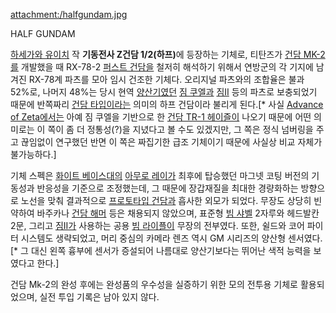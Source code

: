 attachment:/halfgundam.jpg

HALF GUNDAM

[[하세가와 유이치]] 작 '''기동전사 Z건담 1/2(하프)'''에 등장하는 기체로, 티탄즈가 [[건담 MK-2]]를 개발했을 때 RX-78-2 [[퍼스트 건담]]을 철저히 해석하기 위해서 연방군의 각 기지에 남겨진 RX-78계 파츠를 모아 임시 건조한 기체다. 오리지널 파츠와의 조합율은 불과 52%로, 나머지 48%는 당시 현역 [[양산기]]였던 [[짐 쿠엘]]과 [[짐II]] 등의 파츠로 보충되었기 때문에 반쪽짜리 [[건담 타입]]이라는 의미의 하프 건담이라 불리게 된다.[* 사실 [[Advance of Zeta]]에서는 아예 짐 쿠엘을 기반으로 한 [[건담 TR-1 헤이즐]]이 나오기 때문에 어떤 의미로는 이 쪽이 좀 더 정통성(?)을 지녔다고 볼 수도 있겠지만, 그 쪽은 정식 넘버링을 주고 끊임없이 연구했던 반면 이 쪽은 짜집기한 급조 기체이기 때문에 사실상 비교 자체가 불가능하다.]

기체 스펙은 [[화이트 베이스]]대의 [[아무로 레이]]가 최후에 탑승했던 마그넷 코팅 버전의 기동성과 반응성을 기준으로 조정했는데, 그 때문에 장갑재질을 최대한 경량화하는 방향으로 노선을 맞춰 결과적으로 [[프로토타입 건담]]과 흡사한 외모가 되었다. 무장도 상당히 빈약하여 바주카나 [[건담 해머]] 등은 채용되지 않았으며, 표준형 [[빔 샤벨]] 2자루와 헤드발칸 2문, 그리고 [[짐II]]가 사용하는 공용 [[빔 라이플]]이 무장의 전부였다. 또한, 쉴드와 코어 파이터 시스템도 생략되었고, 머리 중심의 카메라 렌즈 역시 GM 시리즈의 양산형 센서였다.[* 그 대신 왼쪽 흉부에 센서가 증설되어 나름대로 양산기보다는 뛰어난 색적 능력을 보였다고 한다.]

건담 Mk-2의 완성 후에는 완성품의 우수성을 실증하기 위한 모의 전투용 기체로 활용되었으며, 실전 투입 기록은 남아 있지 않다.
